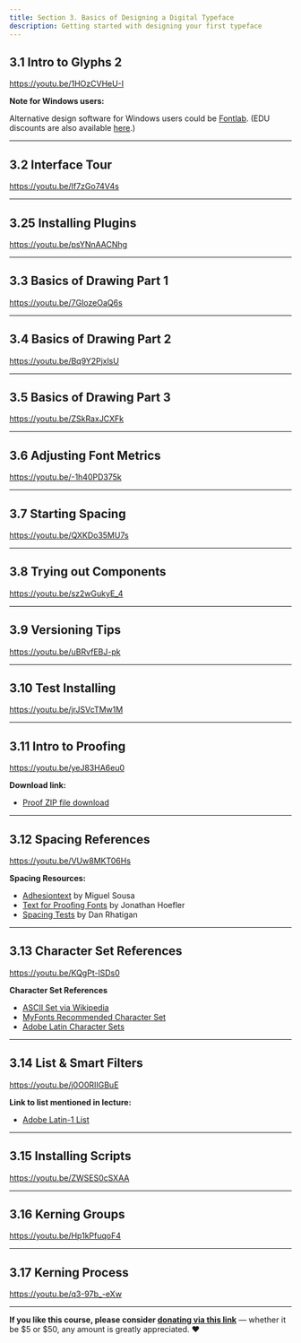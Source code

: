 ```yaml
---
title: Section 3. Basics of Designing a Digital Typeface
description: Getting started with designing your first typeface
---
```


## 3.1 Intro to Glyphs 2

https://youtu.be/1HOzCVHeU-I

**Note for Windows users:**

Alternative design software for Windows users could be [Fontlab](https://www.fontlab.com/). (EDU discounts are also available [here](https://www.fontlab.com/edu/).)

***

## 3.2 Interface Tour

https://youtu.be/If7zGo74V4s

***

## 3.25 Installing Plugins

https://youtu.be/psYNnAACNhg

***

## 3.3 Basics of Drawing Part 1

https://youtu.be/7GIozeOaQ6s

***

## 3.4 Basics of Drawing Part 2

https://youtu.be/Bq9Y2PjxlsU

***

## 3.5 Basics of Drawing Part 3

https://youtu.be/ZSkRaxJCXFk

***

## 3.6 Adjusting Font Metrics

https://youtu.be/-1h40PD375k

***

## 3.7 Starting Spacing

https://youtu.be/QXKDo35MU7s

***

## 3.8 Trying out Components

https://youtu.be/sz2wGukyE_4

***

## 3.9 Versioning Tips

https://youtu.be/uBRvfEBJ-pk

***

## 3.10 Test Installing

https://youtu.be/jrJSVcTMw1M

***

## 3.11 Intro to Proofing

https://youtu.be/yeJ83HA6eu0

**Download link:**

* [Proof ZIP file download](https://github.com/lynneyun/foundations-of-type-website/raw/master/src/docs/usage/curriculum/files/3.11/adhesion_proof_files%20(1).zip)

***

## 3.12 Spacing References

https://youtu.be/VUw8MKT06Hs

**Spacing Resources:**

* [Adhesiontext](https://adhesiontext.com/) by Miguel Sousa
* [Text for Proofing Fonts](https://www.typography.com/blog/text-for-proofing-fonts) by Jonathan Hoefler
* [Spacing Tests](http://ultrasparky.org/archives/2014/03/spacing_tests.html) by Dan Rhatigan

***

## 3.13 Character Set References

https://youtu.be/KQgPt-lSDs0

**Character Set References**

* [ASCII Set via Wikipedia](https://en.wikipedia.org/wiki/ASCII#Character_set)
* [MyFonts Recommended Character Set](https://foundrysupport.monotype.com/hc/en-us/articles/360029280752-MyFonts-Recommended-Character-Set)
* [Adobe Latin Character Sets](https://github.com/adobe-type-tools/adobe-latin-charsets)

***

## 3.14 List & Smart Filters

https://youtu.be/j0O0RIIGBuE

**Link to list mentioned in lecture:**

* <a href="https://raw.githubusercontent.com/lynneyun/foundations-of-type-website/master/src/docs/usage/curriculum/files/3.14/Adobe_Latin-1_List.txt?token=AJJPORYONTATMDNUOUEPA63BM5KRS" target="_blank">Adobe Latin-1 List</a>

***

## 3.15 Installing Scripts

https://youtu.be/ZWSES0cSXAA

***

## 3.16 Kerning Groups

https://youtu.be/Hp1kPfuqoF4

***

## 3.17 Kerning Process

https://youtu.be/q3-97b_-eXw

***

**If you like this course, please consider [donating via this link](https://www.paypal.com/donate?hosted_button_id=EJMNLBTAH6WUA)**  — whether it be $5 or $50, any amount is greatly appreciated. ❤️

